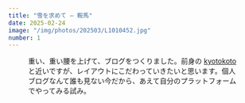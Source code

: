 ```yaml
---
title: "雪を求めて – 鞍馬"
date: 2025-02-24
image: "/img/photos/202503/L1010452.jpg"
number: 1
---
```



<Figure
  src="/img/photos/photo/L1010452.jpg"
  alt="京都駅のエスカレーター"
  scale="1.05"
/>
<Grid w="2" h="2" space="6">
  <p class="-text-xs">
    重い、重い腰を上げて、ブログをつくりました。前身の
    <a href="https://kyotokoto.jp/">kyotokoto</a>
    と近いですが、レイアウトにこだわっていきたいと思います。個人ブログなんて誰も見ない今だから、あえて自分のプラットフォームでやってみる試み。
  </p>
</Grid>
